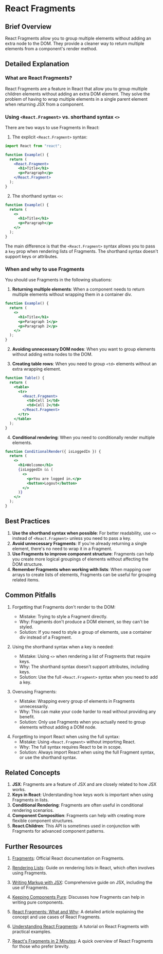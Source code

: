 
# React Fragments

## Brief Overview

<Callout emoji='💡'>
  React Fragments allow you to group multiple elements without adding an extra
  node to the DOM. They provide a cleaner way to return multiple elements from a
  component's render method.
</Callout>

## Detailed Explanation

### What are React Fragments?

React Fragments are a feature in React that allow you to group multiple children elements without adding an extra DOM element. They solve the problem of having to wrap multiple elements in a single parent element when returning JSX from a component.

### Using `<React.Fragment>` vs. shorthand syntax `<>`

There are two ways to use Fragments in React:

1. The explicit `<React.Fragment>` syntax:

```jsx
import React from "react";

function Example() {
  return (
    <React.Fragment>
      <h1>Title</h1>
      <p>Paragraph</p>
    </React.Fragment>
  );
}
```

2. The shorthand syntax `<>`:

```jsx
function Example() {
  return (
    <>
      <h1>Title</h1>
      <p>Paragraph</p>
    </>
  );
}
```

The main difference is that the `<React.Fragment>` syntax allows you to pass a `key` prop when rendering lists of Fragments. The shorthand syntax doesn't support keys or attributes.

### When and why to use Fragments

You should use Fragments in the following situations:

1. **Returning multiple elements**: When a component needs to return multiple elements without wrapping them in a container div.

```jsx
function Example() {
  return (
    <>
      <h1>Title</h1>
      <p>Paragraph 1</p>
      <p>Paragraph 2</p>
    </>
  );
}
```

2. **Avoiding unnecessary DOM nodes**: When you want to group elements without adding extra nodes to the DOM.

3. **Creating table rows**: When you need to group `<td>` elements without an extra wrapping element.

```jsx
function Table() {
  return (
    <table>
      <tr>
        <React.Fragment>
          <td>Cell 1</td>
          <td>Cell 2</td>
        </React.Fragment>
      </tr>
    </table>
  );
}
```

4. **Conditional rendering**: When you need to conditionally render multiple elements.

```jsx
function ConditionalRender({ isLoggedIn }) {
  return (
    <>
      <h1>Welcome</h1>
      {isLoggedIn && (
        <>
          <p>You are logged in.</p>
          <button>Logout</button>
        </>
      )}
    </>
  );
}
```

## Best Practices

1. **Use the shorthand syntax when possible**: For better readability, use `<>` instead of `<React.Fragment>` unless you need to pass a key.
2. **Avoid unnecessary Fragments**: If you're already returning a single element, there's no need to wrap it in a Fragment.
3. **Use Fragments to improve component structure**: Fragments can help you create more logical groupings of elements without affecting the DOM structure.
4. **Remember Fragments when working with lists**: When mapping over arrays to create lists of elements, Fragments can be useful for grouping related items.

## Common Pitfalls

<Callout>

1. Forgetting that Fragments don't render to the DOM:

   - Mistake: Trying to style a Fragment directly.
   - Why: Fragments don't produce a DOM element, so they can't be styled.
   - Solution: If you need to style a group of elements, use a container div instead of a Fragment.

</Callout>

<Callout>

2. Using the shorthand syntax when a key is needed:

   - Mistake: Using `<>` when rendering a list of Fragments that require keys.
   - Why: The shorthand syntax doesn't support attributes, including keys.
   - Solution: Use the full `<React.Fragment>` syntax when you need to add a key.

</Callout>

<Callout>

3. Overusing Fragments:

   - Mistake: Wrapping every group of elements in Fragments unnecessarily.
   - Why: This can make your code harder to read without providing any benefit.
   - Solution: Only use Fragments when you actually need to group elements without adding a DOM node.

</Callout>

<Callout>

4. Forgetting to import React when using the full syntax:
   - Mistake: Using `<React.Fragment>` without importing React.
   - Why: The full syntax requires React to be in scope.
   - Solution: Always import React when using the full Fragment syntax, or use the shorthand syntax.

</Callout>

## Related Concepts

1. **JSX**: Fragments are a feature of JSX and are closely related to how JSX works.
2. **Keys in React**: Understanding how keys work is important when using Fragments in lists.
3. **Conditional Rendering**: Fragments are often useful in conditional rendering scenarios.
4. **Component Composition**: Fragments can help with creating more flexible component structures.
5. **React.Children**: This API is sometimes used in conjunction with Fragments for advanced component patterns.

## Further Resources

<Callout emoji='📚'>

1. [Fragments](https://react.dev/reference/react/Fragment): Official React documentation on Fragments.

2. [Rendering Lists](https://react.dev/learn/rendering-lists): Guide on rendering lists in React, which often involves using Fragments.

3. [Writing Markup with JSX](https://react.dev/learn/writing-markup-with-jsx): Comprehensive guide on JSX, including the use of Fragments.

4. [Keeping Components Pure](https://react.dev/learn/keeping-components-pure): Discusses how Fragments can help in writing pure components.

5. [React Fragments: What and Why](https://www.robinwieruch.de/react-fragment/): A detailed article explaining the concept and use cases of React Fragments.

6. [Understanding React Fragments](https://www.digitalocean.com/community/tutorials/react-fragments-in-react): A tutorial on React Fragments with practical examples.

7. [React's Fragments in 2 Minutes](https://dev.to/tumee/react-s-fragments-in-2-minutes-or-less-3ec6): A quick overview of React Fragments for those who prefer brevity.

</Callout>
